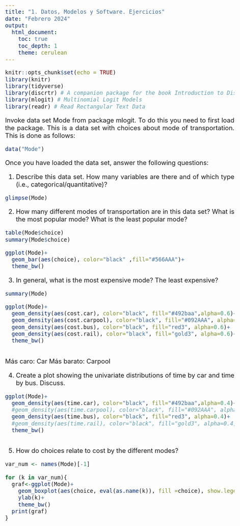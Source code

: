 ---
title: "1. Datos, Modelos y Software. Ejercicios"
date: "Febrero 2024"
output: 
  html_document:
    toc: true
    toc_depth: 1
    theme: cerulean
---


<style>
body {
text-align: justify}
</style>

<style type="text/css">
body{/*Normal*/
     font-size: 20px;
}
</style>



```{r setup, include=FALSE}
knitr::opts_chunk$set(echo = TRUE)
library(knitr)
library(tidyverse)
library(discrtr) # A companion package for the book Introduction to Discrete Choice Analysis with `R`
library(mlogit) # Multinomial Logit Models
library(readr) # Read Rectangular Text Data
```



Invoke data set Mode from package mlogit. To do this you need to first load the package. This is a data set with choices about mode of transportation. This is done as follows:

```{r}
data("Mode")
```

Once you have loaded the data set, answer the following questions:

1. Describe this data set. How many variables are there and of which type (i.e., categorical/quantitative)?

```{r}
glimpse(Mode)
```


2. How many different modes of transportation are in this data set? What is the most popular mode? What is the least popular mode?

```{r}
table(Mode$choice)
summary(Mode$choice)
```

```{r}
ggplot(Mode)+
  geom_bar(aes(choice), color="black" ,fill="#566AAA")+
  theme_bw()
```



3. In general, what is the most expensive mode? The least expensive?

```{r}
summary(Mode)
```

```{r}
ggplot(Mode)+
  geom_density(aes(cost.car), color="black", fill="#492baa",alpha=0.6)+
  geom_density(aes(cost.carpool), color="black", fill="#092AAA", alpha=0.6)+
  geom_density(aes(cost.bus), color="black", fill="red3", alpha=0.6)+
  geom_density(aes(cost.rail), color="black", fill="gold3", alpha=0.6)+
  theme_bw()
  
```
Más caro: Car
Más barato: Carpool


4. Create a plot showing the univariate distributions of time by car and time by bus. Discuss.

```{r}
ggplot(Mode)+
  geom_density(aes(time.car), color="black", fill="#492baa",alpha=0.4)+
  #geom_density(aes(time.carpool), color="black", fill="#092AAA", alpha=0.4)+
  geom_density(aes(time.bus), color="black", fill="red3", alpha=0.4)+
  #geom_density(aes(time.rail), color="black", fill="gold3", alpha=0.4)+
  theme_bw()
  
```

5. How do choices relate to cost by the different modes?


```{r}

var_num <- names(Mode)[-1]

for (k in var_num){
  graf<-ggplot(Mode)+
    geom_boxplot(aes(choice, eval(as.name(k)), fill =choice), show.legend = FALSE)+
    ylab(k)+
    theme_bw()
  print(graf)
}
```

